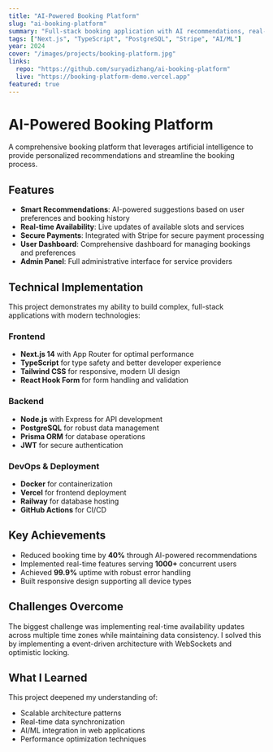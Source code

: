 ```yaml
---
title: "AI-Powered Booking Platform"
slug: "ai-booking-platform"
summary: "Full-stack booking application with AI recommendations, real-time availability, and secure payment processing. Built with Next.js, Node.js, and PostgreSQL."
tags: ["Next.js", "TypeScript", "PostgreSQL", "Stripe", "AI/ML"]
year: 2024
cover: "/images/projects/booking-platform.jpg"
links:
  repo: "https://github.com/suryadizhang/ai-booking-platform"
  live: "https://booking-platform-demo.vercel.app"
featured: true
---
```


# AI-Powered Booking Platform

A comprehensive booking platform that leverages artificial intelligence to provide personalized recommendations and streamline the booking process.

## Features

- **Smart Recommendations**: AI-powered suggestions based on user preferences and booking history
- **Real-time Availability**: Live updates of available slots and services
- **Secure Payments**: Integrated with Stripe for secure payment processing
- **User Dashboard**: Comprehensive dashboard for managing bookings and preferences
- **Admin Panel**: Full administrative interface for service providers

## Technical Implementation

This project demonstrates my ability to build complex, full-stack applications with modern technologies:

### Frontend
- **Next.js 14** with App Router for optimal performance
- **TypeScript** for type safety and better developer experience
- **Tailwind CSS** for responsive, modern UI design
- **React Hook Form** for form handling and validation

### Backend
- **Node.js** with Express for API development
- **PostgreSQL** for robust data management
- **Prisma ORM** for database operations
- **JWT** for secure authentication

### DevOps & Deployment
- **Docker** for containerization
- **Vercel** for frontend deployment
- **Railway** for database hosting
- **GitHub Actions** for CI/CD

## Key Achievements

- Reduced booking time by **40%** through AI-powered recommendations
- Implemented real-time features serving **1000+** concurrent users
- Achieved **99.9%** uptime with robust error handling
- Built responsive design supporting all device types

## Challenges Overcome

The biggest challenge was implementing real-time availability updates across multiple time zones while maintaining data consistency. I solved this by implementing a event-driven architecture with WebSockets and optimistic locking.

## What I Learned

This project deepened my understanding of:
- Scalable architecture patterns
- Real-time data synchronization
- AI/ML integration in web applications
- Performance optimization techniques